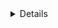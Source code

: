 <Details title="Alternative methods">

For users with a lot of infrastructure in AWS, or who might create or recreate
many instances, consider alternative methods for joining new EC2 instances running
Teleport:

- [Configure Teleport to Automatically Enroll EC2 instances](../../admin-guides/enroll-resources/auto-discovery/servers/ec2-discovery.mdx)
- [Joining Teleport Services via AWS IAM
  Role](../../admin-guides/enroll-resources/agents/join-services-to-your-cluster/aws-iam.mdx)
- [Joining Teleport Services via AWS EC2 Identity Document](../../admin-guides/enroll-resources/agents/join-services-to-your-cluster/aws-ec2.mdx)

</Details>
